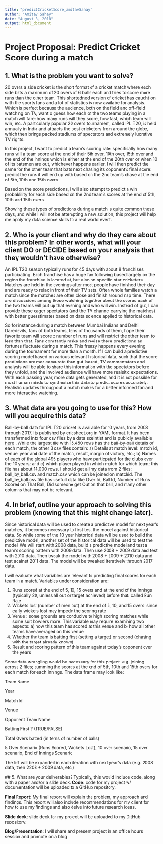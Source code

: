 ```yaml
---
title: "predictCricketScore_amitavSahay"
author: "Amitav Sahay"
date: "August 8, 2018"
output: html_document
---
```


# Project Proposal: Predict Cricket Score during a match

## 1. What is the problem you want to solve?
20 overs a side cricket is the short format of a cricket match where each side bats a maximum of 20 overs of 6 balls each and tries to score more runs than the other team. This shortedned version of cricket has caught on with the sports fans and a lot of statistics is now availabe for analysis. Which is perfect because the audience, both on the field and off-field watching on TV, want o guess how each of the two teams playing in a match will fare: how many runs will they score, how fast, which team will win, etc. A particularly popular 20 overs tournament, called IPL T20, is held annually in India and attracts the best cricketers from around the globe, which then brings packed stadiums of spectators and extremely lucrative TV rights.

In this project, I want to predict a team's scoring rate: specifically how many runs will a team score at the end of their 5th over, 10th over, 15th over and the end of the innings which is either at the end of the 20th over or when 10 of its batsmen are out, whichever happens earlier. I will then predict the same for the other team that bats next chasing its opponent's final score: predict the runs it will end up with based on the 2nd team's chase at the end of 5th, 10th and 15th overs.

Based on the score predictions, I will also attempt to predict a win probablility for each side based on the 2nd team's scores at the end of 5th, 10th and 15th overs.

Showing these types of predictions during a match is quite common these days, and while I will not be attempting a new solution, this project will help me apply my data science skills to a real world event. 

## 2. Who is your client and why do they care about this problem? In other words, what will your client DO or DECIDE based on your analysis that they wouldn’t have otherwise?
An IPL T20 season typically runs for 45 days with about 8 franchises participating. Each franchise has a huge fan following based largely on the region the franchise is located at, but also on specific star cricketers. Matches are held in the evenings after most people have finished their day and are ready to relax in front of their TV sets. Often whole families watch a match since the matches are often close and finish around nap time. There are discussions among those watching together about the scores each of the two teams will put up that evening and who will win. Instead of gut, I can provide these eager spectators (and the TV channel carrying the matches) with better guesstimates based on data science applied to historical data. 

So for instance during a match between Mumbai Indians and Delhi Daredevils, fans of both teams, tens of thousands of them, hope their favorite team will score x number of runs and will restrict the other team to less than that. Fans constantly make and revise these predictions as fortunes fluctuate during a match. This frenzy happens every evening during the tournament for more than a month. If I can build a predictive scoring model based on various relevant historical data, such that the score predictions are mor eaccurate than gut-based, TV commentators and analysts will be able to share this information with the spectators before they unfold, and the involved audience will have more realsitic expectations. With each passing year, more data gets generated, and it is not possible for most human minds to synthesize this data to predict scores accurately. Realistic updates throughout a match makes for a better informed fan and more interactive watching. 

## 3. What data are you going to use for this? How will you acquire this data?
Ball-by-ball data for IPL T20 cricket is available for 10 years, from 2008 through 2017. Its published by cricsheet.org in YAML format. It has been transformed into four csv files by a data sceintist and is publicly available [here](https://data.world/raghu543/ipl-data-till-2017) . While the largest file with 15,450 rows has the ball-by-ball details of each match, the other 3 csv files contain: a) Details at match level: match id, venue, year and date of the match, result, margin of victory, etc.; b) Names of each of the global 495 players who have particpated for the clubs over the 10 years; and c) which player played in which match for which team; this file has about 14,000 rows. I should get all my data from 2 files: ball_by_ball.csv and match.csv which can be joined on matchid. The ball_by_ball.csv file has usefull data like Over Id, Ball Id, Number of Runs Scored on That Ball, Did someone get Out on that ball, and many other columns that may not be relevant. 

## 4. In brief, outline your approach to solving this problem (knowing that this might change later).
Since historical data will be used to create a predictive model for next year's matches, it becomes necessary to first test the model against historical data. So while some of the 10 year historical data will be used to build the predictive model, another set of the historical data will be used to test the model. We will start with 2008 data, build a predictive model and test a team's scoring pattern with 2009 data. Then use 2008 + 2009 data and test with 2010 data. Then tweak the model with 2008 + 2009 + 2010 data and test against 2011 data. The model will be tweaked iteratively through 2017 data. 

I will evaluate what variables are relevant to predicting final scores for each team in a match. Variables under consideration are: 

  1. Runs scored at the end of 5, 10, 15 overs and at the end of the innings (typically 20, unless all out or target achieved) before that: called Run Rate
  2. Wickets lost (number of men out) at the end of 5, 10, and 15 overs: since early wickets lost may impede the scoring rate
  3. Venue : some grounds are conducive to high scoring matches while some suit bowlers more. This variable may require examining two aspects: a) how this team has scored at this venue and b) how all other teams have averaged on this venue
  4. Whether the team is batting first (setting a target) or second (chasing with the target already known)
  5. Result and scoring pattern of this team against today's opponent over the years
  
Some data wrangling would be necessary for this project. e.g. joining across 2 files; summing the scores at the end of 5th, 10th and 15th overs for each match for each innings. 
The data frame may look like:

  Team Name
  
  Year
  
  Match Id
  
  Venue
  
  Opponent Team Name
  
  Batting First ? (TRUE/FALSE)
  
  Total Overs batted (in terns of number of balls)
  
  5 Over Scenario (Runs Scored, Wickets Lost), 10 over scenario, 15 over scenario, End of Innings Scenario
  
  
  The list will be expanded in each iteration with next year's data (e.g. 2008 data, then 2208 + 2009 data, etc.)
  
  ## 5. What are your deliverables? Typically, this would include code, along with a paper and/or a slide deck.
 **Code**: code for my project w/ documentation will be uploaded to a GitHub repository.
  
**Final Report**: My final report will explain the problem, my approach and findings. This report will also include recommendations for my client for how to use my findings and also delve into future research ideas.

**Slide deck**: slide deck for my project will be uploaded to my GitHub repository.

**Blog/Presentation**:	I will share and present project in an office hours session and promote on a blog

